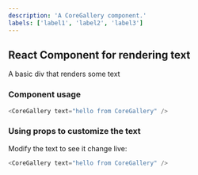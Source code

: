 ```yaml
---
description: 'A CoreGallery component.'
labels: ['label1', 'label2', 'label3']
---
```



## React Component for rendering text

A basic div that renders some text

### Component usage
```js
<CoreGallery text="hello from CoreGallery" />
```

### Using props to customize the text

Modify the text to see it change live:
```js live
<CoreGallery text="hello from CoreGallery" />
```
